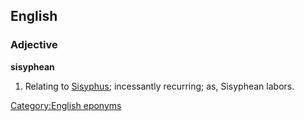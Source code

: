 ==English==
===Adjective===
'''sisyphean'''

#Relating to [[Sisyphus]]; incessantly recurring; as, Sisyphean labors.

[[Category:English eponyms]]